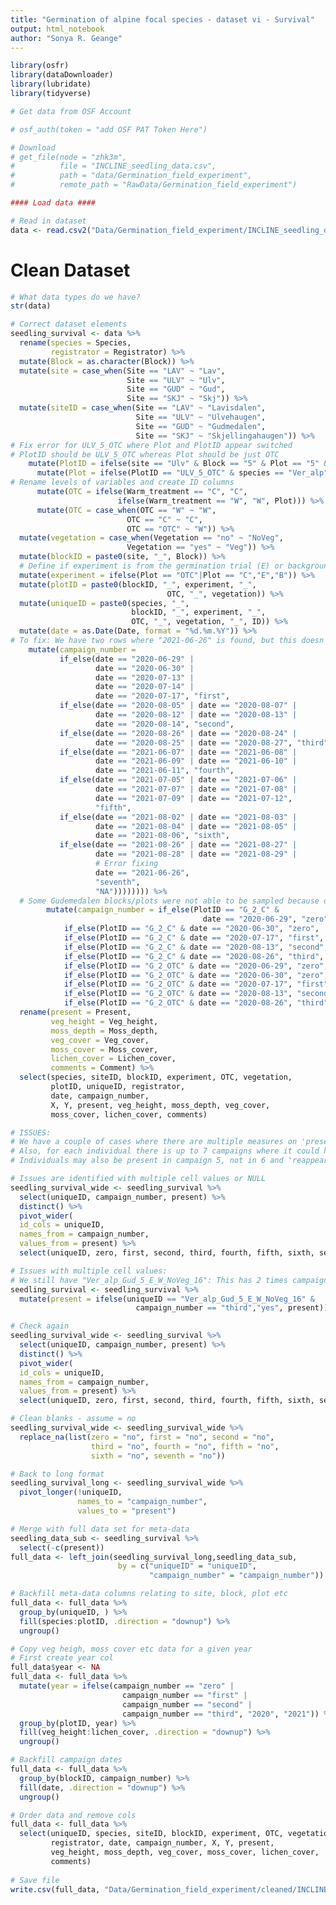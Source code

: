 ```yaml
---
title: "Germination of alpine focal species - dataset vi - Survival"
output: html_notebook
author: "Sonya R. Geange"
---
```



```r
library(osfr)
library(dataDownloader)
library(lubridate)
library(tidyverse)

# Get data from OSF Account

# osf_auth(token = "add OSF PAT Token Here") 

# Download 
# get_file(node = "zhk3m",
#          file = "INCLINE_seedling_data.csv",
#          path = "data/Germination_field_experiment",
#          remote_path = "RawData/Germination_field_experiment")

#### Load data ####

# Read in dataset
data <- read.csv2("Data/Germination_field_experiment/INCLINE_seedling_data.csv", header = TRUE)

```



# Clean Dataset

```r

# What data types do we have?
str(data)

# Correct dataset elements
seedling_survival <- data %>%
  rename(species = Species,
         registrator = Registrator) %>% 
  mutate(Block = as.character(Block)) %>% 
  mutate(site = case_when(Site == "LAV" ~ "Lav",
                          Site == "ULV" ~ "Ulv",
                          Site == "GUD" ~ "Gud",
                          Site == "SKJ" ~ "Skj")) %>%
  mutate(siteID = case_when(Site == "LAV" ~ "Lavisdalen",
                            Site == "ULV" ~ "Ulvehaugen",
                            Site == "GUD" ~ "Gudmedalen",
                            Site == "SKJ" ~ "Skjellingahaugen")) %>%
# Fix error for ULV_5_OTC where Plot and PlotID appear switched
# PlotID should be ULV_5_OTC whereas Plot should be just OTC
    mutate(PlotID = ifelse(site == "Ulv" & Block == "5" & Plot == "5" & PlotID == "OTC" & species == "Ver_alp","ULV_5_OTC", PlotID)) %>% 
      mutate(Plot = ifelse(PlotID == "ULV_5_OTC" & species == "Ver_alp", "OTC", Plot)) %>% 
# Rename levels of variables and create ID columns
      mutate(OTC = ifelse(Warm_treatment == "C", "C",
                        ifelse(Warm_treatment == "W", "W", Plot))) %>% 
      mutate(OTC = case_when(OTC == "W" ~ "W",
                          OTC == "C" ~ "C",
                          OTC == "OTC" ~ "W")) %>%
  mutate(vegetation = case_when(Vegetation == "no" ~ "NoVeg",
                          Vegetation == "yes" ~ "Veg")) %>%
  mutate(blockID = paste0(site, "_", Block)) %>% 
  # Define if experiment is from the germination trial (E) or background demography monitoring (B)
  mutate(experiment = ifelse(Plot == "OTC"|Plot == "C","E","B")) %>% 
  mutate(plotID = paste0(blockID, "_", experiment, "_",
                                   OTC, "_", vegetation)) %>%
  mutate(uniqueID = paste0(species, "_",
                           blockID, "_", experiment, "_",
                           OTC, "_", vegetation, "_", ID)) %>%
  mutate(date = as.Date(Date, format = "%d.%m.%Y")) %>%
# To fix: We have two rows where "2021-06-26" is found, but this doesn't correspond to any field trips planned that season. We assume it's a mistake and should be "2021-08-06" and therefore campaign 7.
    mutate(campaign_number = 
           if_else(date == "2020-06-29" | 
                   date == "2020-06-30" | 
                   date == "2020-07-13" | 
                   date == "2020-07-14" |
                   date == "2020-07-17", "first",
           if_else(date == "2020-08-05" | date == "2020-08-07" |
                   date == "2020-08-12" | date == "2020-08-13" |
                   date == "2020-08-14", "second",
           if_else(date == "2020-08-26" | date == "2020-08-24" |
                   date == "2020-08-25" | date == "2020-08-27", "third",
           if_else(date == "2021-06-07" | date == "2021-06-08" |
                   date == "2021-06-09" | date == "2021-06-10" |
                   date == "2021-06-11", "fourth", 
           if_else(date == "2021-07-05" | date == "2021-07-06" |
                   date == "2021-07-07" | date == "2021-07-08" |
                   date == "2021-07-09" | date == "2021-07-12",
                   "fifth",
           if_else(date == "2021-08-02" | date == "2021-08-03" |
                   date == "2021-08-04" | date == "2021-08-05" | 
                   date == "2021-08-06", "sixth",
           if_else(date == "2021-08-26" | date == "2021-08-27" |
                   date == "2021-08-28" | date == "2021-08-29" |
                   # Error fixing
                   date == "2021-06-26",
                   "seventh",
                   "NA")))))))) %>% 
  # Some Gudemedalen blocks/plots were not able to be sampled because of snow, so a trip zero is logged in June, with first trip then in July instead. 
        mutate(campaign_number = if_else(PlotID == "G_2_C" & 
                                           date == "2020-06-29", "zero",
            if_else(PlotID == "G_2_C" & date == "2020-06-30", "zero",
            if_else(PlotID == "G_2_C" & date == "2020-07-17", "first",
            if_else(PlotID == "G_2_C" & date == "2020-08-13", "second",
            if_else(PlotID == "G_2_C" & date == "2020-08-26", "third",
            if_else(PlotID == "G_2_OTC" & date == "2020-06-29", "zero",
            if_else(PlotID == "G_2_OTC" & date == "2020-06-30", "zero",
            if_else(PlotID == "G_2_OTC" & date == "2020-07-17", "first",
            if_else(PlotID == "G_2_OTC" & date == "2020-08-13", "second",
            if_else(PlotID == "G_2_OTC" & date == "2020-08-26", "third", campaign_number))))))))))) %>% 
  rename(present = Present,
         veg_height = Veg_height,
         moss_depth = Moss_depth,
         veg_cover = Veg_cover,
         moss_cover = Moss_cover,
         lichen_cover = Lichen_cover,
         comments = Comment) %>% 
  select(species, siteID, blockID, experiment, OTC, vegetation,
         plotID, uniqueID, registrator,
         date, campaign_number, 
         X, Y, present, veg_height, moss_depth, veg_cover,
         moss_cover, lichen_cover, comments)

# ISSUES: 
# We have a couple of cases where there are multiple measures on 'present' for an individual for a given campaign.
# Also, for each individual there is up to 7 campaigns where it could have been present, yet we do not have seven campaigns per individual.
# Individuals may also be present in campaign 5, not in 6 and 'reappear' in 8.

# Issues are identified with multiple cell values or NULL
seedling_survival_wide <- seedling_survival %>% 
  select(uniqueID, campaign_number, present) %>%
  distinct() %>% 
  pivot_wider(
  id_cols = uniqueID,
  names_from = campaign_number,
  values_from = present) %>% 
  select(uniqueID, zero, first, second, third, fourth, fifth, sixth, seventh)

# Issues with multiple cell values:
# We still have "Ver_alp_Gud_5_E_W_NoVeg_16": This has 2 times campaign 3 records, one yes one no, same date and registrar (you)- It is considered present only in  campaign 2, in one of the two records for campaign 3 and also in campaign 4. Looking at raw data should be 'yes' campaign three. 
seedling_survival <- seedling_survival %>% 
  mutate(present = ifelse(uniqueID == "Ver_alp_Gud_5_E_W_NoVeg_16" & 
                            campaign_number == "third","yes", present))

# Check again
seedling_survival_wide <- seedling_survival %>% 
  select(uniqueID, campaign_number, present) %>%
  distinct() %>% 
  pivot_wider(
  id_cols = uniqueID,
  names_from = campaign_number,
  values_from = present) %>% 
  select(uniqueID, zero, first, second, third, fourth, fifth, sixth, seventh)

# Clean blanks - assume = no
seedling_survival_wide <- seedling_survival_wide %>% 
  replace_na(list(zero = "no", first = "no", second = "no",
                  third = "no", fourth = "no", fifth = "no",
                  sixth = "no", seventh = "no"))

# Back to long format
seedling_survival_long <- seedling_survival_wide %>% 
  pivot_longer(!uniqueID,
               names_to = "campaign_number",
               values_to = "present")

# Merge with full data set for meta-data
seedling_data_sub <- seedling_survival %>%
  select(-c(present))
full_data <- left_join(seedling_survival_long,seedling_data_sub,
                        by = c("uniqueID" = "uniqueID",
                               "campaign_number" = "campaign_number"))

# Backfill meta-data columns relating to site, block, plot etc
full_data <- full_data %>% 
  group_by(uniqueID, ) %>% 
  fill(species:plotID, .direction = "downup") %>% 
  ungroup()

# Copy veg heigh, moss cover etc data for a given year
# First create year col
full_data$year <- NA
full_data <- full_data %>% 
  mutate(year = ifelse(campaign_number == "zero" |
                         campaign_number == "first" |
                         campaign_number == "second" |
                         campaign_number == "third", "2020", "2021")) %>% 
  group_by(plotID, year) %>% 
  fill(veg_height:lichen_cover, .direction = "downup") %>% 
  ungroup()

# Backfill campaign dates
full_data <- full_data %>% 
  group_by(blockID, campaign_number) %>% 
  fill(date, .direction = "downup") %>% 
  ungroup()

# Order data and remove cols
full_data <- full_data %>% 
  select(uniqueID, species, siteID, blockID, experiment, OTC, vegetation, plotID,
         registrator, date, campaign_number, X, Y, present,
         veg_height, moss_depth, veg_cover, moss_cover, lichen_cover,
         comments)
  
# Save file
write.csv(full_data, "Data/Germination_field_experiment/cleaned/INCLINE_seedling_data.csv")

```

